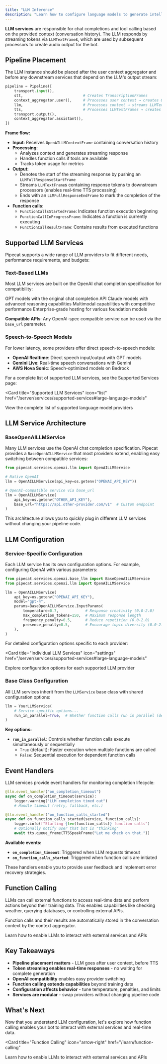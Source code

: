 ```yaml
---
title: "LLM Inference"
description: "Learn how to configure language models to generate intelligent responses in your voice AI pipeline"
---
```


**LLM services** are responsible for chat completions and tool calling based on the provided context (conversation history). The LLM responds by streaming tokens via `LLMTextFrame`s, which are used by subsequent processors to create audio output for the bot.

## Pipeline Placement

The LLM instance should be placed after the user context aggregator and before any downstream services that depend on the LLM's output stream:

```python
pipeline = Pipeline([
    transport.input(),
    stt,                           # Creates TranscriptionFrames
    context_aggregator.user(),     # Processes user context → creates OpenAILLMContextFrame
    llm,                           # Processes context → streams LLMTextFrames
    tts,                           # Processes LLMTextFrames → creates TTSAudioRawFrames
    transport.output(),
    context_aggregator.assistant(),
])
```

**Frame flow:**

- **Input**: Receives `OpenAILLMContextFrame` containing conversation history
- **Processing**:
  - Analyzes context and generates streaming response
  - Handles function calls if tools are available
  - Tracks token usage for metrics
- **Output**:
  - Denotes the start of the streaming response by pushing an `LLMFullResponseStartFrame`
  - Streams `LLMTextFrame`s containing response tokens to downstream processors (enables real-time TTS processing)
  - Ends with an `LLMFullResponseEndFrame` to mark the completion of the response
- **Function calls:**
  - `FunctionCallsStartedFrame`: Indicates function execution beginning
  - `FunctionCallInProgressFrame`: Indicates a function is currently executing
  - `FunctionCallResultFrame`: Contains results from executed functions

## Supported LLM Services

Pipecat supports a wide range of LLM providers to fit different needs, performance requirements, and budgets:

### Text-Based LLMs

Most LLM services are built on the OpenAI chat completion specification for compatibility:

<CardGroup cols={2}>
  <Card title="OpenAI" icon="openai">
    GPT models with the original chat completion API
  </Card>
  <Card title="Anthropic" icon="anthropic">
    Claude models with advanced reasoning capabilities
  </Card>
  <Card title="Google Gemini" icon="google">
    Multimodal capabilities with competitive performance
  </Card>
  <Card title="AWS Bedrock" icon="aws">
    Enterprise-grade hosting for various foundation models
  </Card>
</CardGroup>

**Compatible APIs**: Any OpenAI-spec compatible service can be used via the `base_url` parameter.

### Speech-to-Speech Models

For lower latency, some providers offer direct speech-to-speech models:

- **OpenAI Realtime**: Direct speech input/output with GPT models
- **Gemini Live**: Real-time speech conversations with Gemini
- **AWS Nova Sonic**: Speech-optimized models on Bedrock

For a complete list of supported LLM services, see the Supported Services page:

<Card
  title="Supported LLM Services"
  icon="list"
  href="/server/services/supported-services#large-language-models"
>
  View the complete list of supported language model providers
</Card>

## LLM Service Architecture

### BaseOpenAILLMService

Many LLM services use the OpenAI chat completion specification. Pipecat provides a `BaseOpenAILLMService` that most providers extend, enabling easy switching between compatible services:

```python
from pipecat.services.openai.llm import OpenAILLMService

# Native OpenAI
llm = OpenAILLMService(api_key=os.getenv("OPENAI_API_KEY"))

# OpenAI-compatible service via base_url
llm = OpenAILLMService(
    api_key=os.getenv("OTHER_API_KEY"),
    base_url="https://api.other-provider.com/v1"  # Custom endpoint
)
```

This architecture allows you to quickly plug in different LLM services without changing your pipeline code.

## LLM Configuration

### Service-Specific Configuration

Each LLM service has its own configuration options. For example, configuring OpenAI with various parameters:

```python
from pipecat.services.openai.base_llm import BaseOpenAILLMService
from pipecat.services.openai.llm import OpenAILLMService

llm = OpenAILLMService(
    api_key=os.getenv("OPENAI_API_KEY"),
    model="gpt-4",
    params=BaseOpenAILLMService.InputParams(
        temperature=0.7,            # Response creativity (0.0-2.0)
        max_completion_tokens=150,  # Maximum response length
        frequency_penalty=0.5,      # Reduce repetition (0.0-2.0)
        presence_penalty=0.5,       # Encourage topic diversity (0.0-2.0)
    ),
)
```

For detailed configuration options specific to each provider:

<Card
  title="Individual LLM Services"
  icon="settings"
  href="/server/services/supported-services#large-language-models"
>
  Explore configuration options for each supported LLM provider
</Card>

### Base Class Configuration

All LLM services inherit from the `LLMService` base class with shared configuration options:

```python
llm = YourLLMService(
    # Service-specific options...
    run_in_parallel=True,  # Whether function calls run in parallel (default: True)
)
```

**Key options:**

- **`run_in_parallel`**: Controls whether function calls execute simultaneously or sequentially
  - `True` (default): Faster execution when multiple functions are called
  - `False`: Sequential execution for dependent function calls

## Event Handlers

LLM services provide event handlers for monitoring completion lifecycle:

```python
@llm.event_handler("on_completion_timeout")
async def on_completion_timeout(service):
    logger.warning("LLM completion timed out")
    # Handle timeout (retry, fallback, etc.)

@llm.event_handler("on_function_calls_started")
async def on_function_calls_started(service, function_calls):
    logger.info(f"Starting {len(function_calls)} function calls")
    # Optionally notify user that bot is "thinking"
    await tts.queue_frame(TTSSpeakFrame("Let me check on that."))
```

**Available events:**

- **`on_completion_timeout`**: Triggered when LLM requests timeout
- **`on_function_calls_started`**: Triggered when function calls are initiated

These handlers enable you to provide user feedback and implement error recovery strategies.

## Function Calling

LLMs can call external functions to access real-time data and perform actions beyond their training data. This enables capabilities like checking weather, querying databases, or controlling external APIs.

Function calls and their results are automatically stored in the conversation context by the context aggregator.

<Card title="Function Calling" icon="code" href="/learn/function-calling">
  Learn how to enable LLMs to interact with external services and APIs
</Card>

## Key Takeaways

- **Pipeline placement matters** - LLM goes after user context, before TTS
- **Token streaming enables real-time responses** - no waiting for complete generation
- **OpenAI compatibility** enables easy provider switching
- **Function calling extends capabilities** beyond training data
- **Configuration affects behavior** - tune temperature, penalties, and limits
- **Services are modular** - swap providers without changing pipeline code

## What's Next

Now that you understand LLM configuration, let's explore how function calling enables your bot to interact with external services and real-time data.

<Card
  title="Function Calling"
  icon="arrow-right"
  href="/learn/function-calling"
>
  Learn how to enable LLMs to interact with external services and APIs
</Card>
